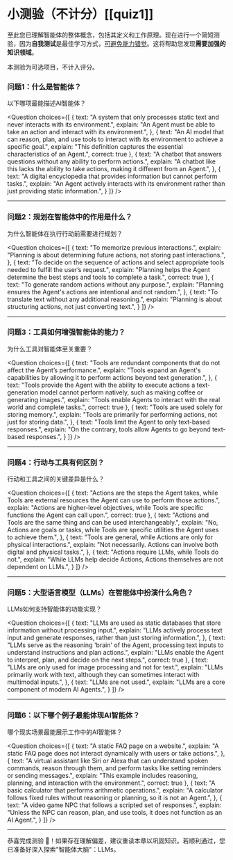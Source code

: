 # 小测验（不计分）[[quiz1]] 

至此您已理解智能体的整体概念，包括其定义和工作原理。现在进行一个简短测验，因为**自我测试**是最佳学习方式，[可避免能力错觉](https://www.coursera.org/lecture/learning-how-to-learn/illusions-of-competence-BuFzf)。这将帮助您发现**需要加强的知识领域**。

本测验为可选项目，不计入评分。

### 问题1：什么是智能体？
以下哪项最能描述AI智能体？

<Question
choices={[
{
text: "A system that only processes static text and never interacts with its environment.",
explain: "An Agent must be able to take an action and interact with its environment.",
},
{
text: "An AI model that can reason, plan, and use tools to interact with its environment to achieve a specific goal.",
explain: "This definition captures the essential characteristics of an Agent.",
correct: true
},
{
text: "A chatbot that answers questions without any ability to perform actions.",
explain: "A chatbot like this lacks the ability to take actions, making it different from an Agent.",
},
{
text: "A digital encyclopedia that provides information but cannot perform tasks.",
explain: "An Agent actively interacts with its environment rather than just providing static information.",
}
]}
/>

---

### 问题2：规划在智能体中的作用是什么？
为什么智能体在执行行动前需要进行规划？

<Question
choices={[
{
text: "To memorize previous interactions.",
explain: "Planning is about determining future actions, not storing past interactions.",
},
{
text: "To decide on the sequence of actions and select appropriate tools needed to fulfill the user’s request.",
explain: "Planning helps the Agent determine the best steps and tools to complete a task.",
correct: true
},
{
text: "To generate random actions without any purpose.",
explain: "Planning ensures the Agent's actions are intentional and not random.",
},
{
text: "To translate text without any additional reasoning.",
explain: "Planning is about structuring actions, not just converting text.",
}
]}
/>

---

### 问题3：工具如何增强智能体的能力？
为什么工具对智能体至关重要？

<Question
choices={[
{
text: "Tools are redundant components that do not affect the Agent’s performance.",
explain: "Tools expand an Agent's capabilities by allowing it to perform actions beyond text generation.",
},
{
text: "Tools provide the Agent with the ability to execute actions a text-generation model cannot perform natively, such as making coffee or generating images.",
explain: "Tools enable Agents to interact with the real world and complete tasks.",
correct: true
},
{
text: "Tools are used solely for storing memory.",
explain: "Tools are primarily for performing actions, not just for storing data.",
},
{
text: "Tools limit the Agent to only text-based responses.",
explain: "On the contrary, tools allow Agents to go beyond text-based responses.",
}
]}
/>

---

### 问题4：行动与工具有何区别？
行动和工具之间的关键差异是什么？

<Question
choices={[
{
text: "Actions are the steps the Agent takes, while Tools are external resources the Agent can use to perform those actions.",
explain: "Actions are higher-level objectives, while Tools are specific functions the Agent can call upon.",
correct: true
},
{
text: "Actions and Tools are the same thing and can be used interchangeably.",
explain: "No, Actions are goals or tasks, while Tools are specific utilities the Agent uses to achieve them.",
},
{
text: "Tools are general, while Actions are only for physical interactions.",
explain: "Not necessarily. Actions can involve both digital and physical tasks.",
},
{
text: "Actions require LLMs, while Tools do not.",
explain: "While LLMs help decide Actions, Actions themselves are not dependent on LLMs.",
}
]}
/>

---

### 问题5：大型语言模型（LLMs）在智能体中扮演什么角色？
LLMs如何支持智能体的功能实现？

<Question
choices={[
{
text: "LLMs are used as static databases that store information without processing input.",
explain: "LLMs actively process text input and generate responses, rather than just storing information.",
},
{
text: "LLMs serve as the reasoning 'brain' of the Agent, processing text inputs to understand instructions and plan actions.",
explain: "LLMs enable the Agent to interpret, plan, and decide on the next steps.",
correct: true
},
{
text: "LLMs are only used for image processing and not for text.",
explain: "LLMs primarily work with text, although they can sometimes interact with multimodal inputs.",
},
{
text: "LLMs are not used.",
explain: "LLMs are a core component of modern AI Agents.",
}
]}
/>

---

### 问题6：以下哪个例子最能体现AI智能体？
哪个现实场景最能展示工作中的AI智能体？

<Question
choices={[
{
text: "A static FAQ page on a website.",
explain: "A static FAQ page does not interact dynamically with users or take actions.",
},
{
text: "A virtual assistant like Siri or Alexa that can understand spoken commands, reason through them, and perform tasks like setting reminders or sending messages.",
explain: "This example includes reasoning, planning, and interaction with the environment.",
correct: true
},
{
text: "A basic calculator that performs arithmetic operations.",
explain: "A calculator follows fixed rules without reasoning or planning, so it is not an Agent.",
},
{
text: "A video game NPC that follows a scripted set of responses.",
explain: "Unless the NPC can reason, plan, and use tools, it does not function as an AI Agent.",
}
]}
/>

---

恭喜完成测验 🥳！如果存在理解偏差，建议重读本章以巩固知识。若顺利通过，您已准备好深入探索"智能体大脑"：LLMs。
